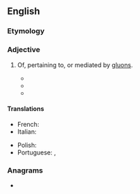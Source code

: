 ==English==

===Etymology===
{{suffix|en|gluon|ic}}

===Adjective===
{{en-adj}}

# {{lb|en|physics}} Of, pertaining to, or mediated by [[gluon]]s.
#* {{quote-journal|en|date=1993 August|author={{w|Madhusree Mukerjee}}|title=CEBAF readies its electron beam for studies of nucleons and nuclei|journal={{w|Physics Today}}|volume=46|number=8|doi=10.1063/1.2809000|page=19|passage=The two steps in the gluing of matter—quarks into nucleons, and nucleons into nuclei—remain mysterious, and both will be investigated at {{smallcaps|cebaf}}. A series of experiments on [[hadronic]] excitations will probe the consistent quark model; others will look for '''gluonic''' states or for strange quarks inside the proton or neutron.}}
#* {{quote-web|en|date=2014-03-25|author=Leo Williams|title=Titan Project explores the smallest building blocks of matter|work={{w|Oak Ridge National Laboratory}}|url=https://www.ornl.gov/news/titan-project-explores-smallest-building-blocks-matter|passage=GlueX is an experiment located at the Jefferson Lab, whose purpose is to study nuclear confinement by mapping the spectrum of exotic mesons generated by the excitation of the '''gluonic''' field binding the quarks.}}
#* {{quote-journal|en|date=2017-05-03|author=Cheyenne MacDonald|quotee=Curtis Meyer|title=Department of Energy's Virginia accelerator reveals breakthrough in detecting potential new form of matter|journal={{w|Daily Mail}}|url=http://www.dailymail.co.uk/sciencetech/article-4471610/Breakthrough-detecting-potential-new-form-matter.html|passage=A hybrid meson is one with that strong '''gluonic''' field being excited. We hope to show that this ‘excited’ '''gluonic''' field is an important constituent of matter.}}

====Translations====
{{trans-top|mediated by gluons}}
* French: {{t+|fr|gluonique}}
* Italian: {{t+|it|gluonico}}
{{trans-mid}}
* Polish: {{t|pl|gluonowy|m}}
* Portuguese: {{t|pt|gluónico|m}}, {{t|pt|gluônico|m}}
{{trans-bottom}}

===Anagrams===
* {{anagrams|en|a=cgilnou|coil gun|coilgun|unlogic}}
